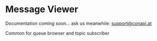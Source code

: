 # Message Viewer

Documentation coming soon... ask us meanwhile: [support@conapi.at](mailto:support@conapi.at)

Common for queue browser and topic subscriber